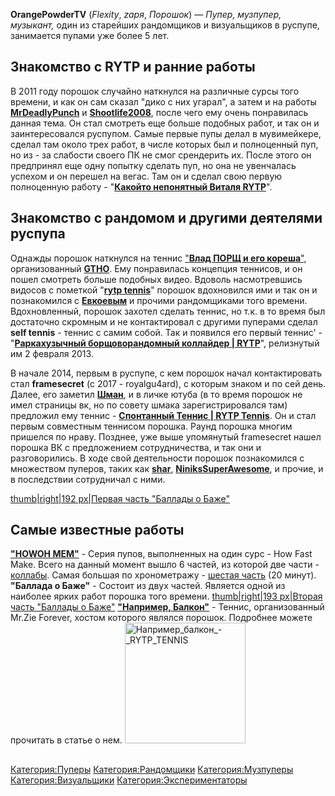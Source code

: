 {{Инфобокс для пуперов
|title2=OrangePowderTV
|другие_ники=
|image3=[[Файл:OrangePowderTV.jpg]]
|сферы_творчества=RYTP, RYTPMV, музыка
|год_начала=7 октября 2012
|image4=
|имя_фамилия=Григорий Пластеев
|дата_рождения=30 августа 1998
|место_проживания=Хабаровск
|ссылки=
*[https://vk.com/flexity Страница ВК]
*[https://soundcloud.com/flexity/tracks Музыкальный проект]
*[https://www.youtube.com/user/OrangePowderTV OrangePowderTV (мейн канал)], 
*[https://www.youtube.com/channel/UC3-TIGkSodSotroWZcVI0iQ Flex (альт канал)], 
*[https://www.youtube.com/channel/UCfw_3T_hQD8Sye2B8XC0G_g zaря (канал для музпупов)]

}}
'''OrangePowderTV''' (''Flexity'', ''zaря'', ''Порошок'') — ''Пупер, музпупер, музыкант,'' один из старейших рандомщиков и визуальщиков в руспупе, занимается пупами уже более 5 лет.

== '''Знакомство с RYTP и ранние работы''' ==
В 2011 году порошок случайно наткнулся на различные сурсы того времени, и как он сам сказал "дико с них угарал", а затем и на работы [http://ru.ruspoop.wikia.com/wiki/MrRestoredPunch '''MrDeadlyPunch'''] и [http://ru.ruspoop.wikia.com/wiki/Shootlife2008 '''Shootlife2008'''], после чего ему очень понравилась данная тема. Он стал смотреть еще больше подобных работ, и так он и заинтересовался руспупом.
Самые первые пупы делал в мувимейкере, сделал там около трех работ, в числе которых был и полноценный пуп, но из - за слабости своего ПК не смог срендерить их. После этого он предпринял еще одну попытку сделать пуп, но она не увенчалась успехом и он перешел на вегас. Там он и сделал свою первую полноценную работу - "[https://www.youtube.com/watch?v=o10esLlWbHw '''Какойто непонятный Виталя RYTP''']".

== '''Знакомство с рандомом и другими деятелями руспупа''' ==
Однажды порошок наткнулся на теннис [https://www.youtube.com/watch?v=wcmaE_Rk6fw "'''Влад ПОРЩ и его кореша'''"], организованный [http://ru.ruspoop.wikia.com/wiki/TheGetthehellout '''GTHO''']. Ему понравилась концепция теннисов, и он пошел смотреть больше подобных видео. Вдоволь насмотревшись видосов с пометкой "[http://ru.ruspoop.wikia.com/wiki/%D0%A2%D0%B5%D0%BD%D0%BD%D0%B8%D1%81 '''rytp tennis''']" порошок вдохновился ими и так он и познакомился с [http://ru.ruspoop.wikia.com/wiki/Evkoev '''Евкоевым'''] и прочими рандомщиками того времени. Вдохновленный, порошок захотел сделать теннис, но т.к. в то время был достаточно скромным и не контактировал с другими пуперами сделал '''self tennis''' - теннис с самим собой. Так и появился его первый теннис' - "[https://www.youtube.com/watch?v=cQnGeaFhd4k '''Раркахузычный борщоворандомный коллайдер | RYTP''']", релизнутый им 2 февраля 2013.

В начале 2014, первым в руспупе, с кем порошок начал контактировать стал '''framesecret''' (с 2017 - royalgu4ard), с которым знаком и по сей день. Далее, его заметил [http://ru.ruspoop.wikia.com/wiki/Limpquil '''Шман'''], и в личке ютуба (в то время порошок не имел страницы вк, но по совету шмака зарегистрировался там) предложил ему теннис - [https://www.youtube.com/watch?v=M9IdRDNj91k&list=PL1tzuEjU1Y8vEOeJJPlv8t1h9WUSECj_S&index=60 '''Спонтанный Теннис | RYTP Tennis''']. Он и стал первым совместным теннисом порошка. Раунд порошка многим пришелся по нраву. 
Позднее, уже выше упомянутый framesecret нашел порошка ВК с предложением сотрудничества, и так они и разговорились. 
В ходе свой деятельности порошок познакомился с множеством пуперов, таких как [http://ru.ruspoop.wikia.com/wiki/Shar '''shar'''], [http://ru.ruspoop.wikia.com/wiki/NiniksSuperAwesome '''NiniksSuperAwesome'''], и прочие, и в последствии сотрудничал с ними.

[[Файл:Баллада о Баже RYTP-0|thumb|right|192 px|Первая часть "Баллады о Баже"]]


== '''Самые известные работы''' ==
[https://www.youtube.com/playlist?list=PL1tzuEjU1Y8tJrda4Ik2V4vTYrfY6JC-n '''"HOWOH MEM"'''] - Серия пупов, выполненных на один сурс - How Fast Make. Всего на данный момент вышло 6 частей, из которой две части - [http://ru.ruspoop.wikia.com/wiki/%D0%9A%D0%BE%D0%BB%D0%BB%D0%B0%D0%B1 коллабы]. Самая большая по хронометражу - [https://www.youtube.com/watch?v=tn3vjr0ByJE шестая часть] (20 минут).
'''"Баллада о Баже"''' - Состоит из двух частей. Является одной из наиболее ярких работ порошка того времени. [[Файл:Баллада о Баже 2 RYTP|thumb|right|193 px|Вторая часть "Баллады о Баже"]]
[http://ru.ruspoop.wikia.com/wiki/%D0%91%D0%B0%D0%BB%D0%BA%D0%BE%D0%BD '''"Например, Балкон"'''] - Теннис, организованный Mr.Zie Forever, хостом которого являлся порошок. Подробнее можете прочитать в статье о нем.
[[File:Например балкон - RYTP TENNIS|thumb|193x193px]]

==<nowiki/>==
[[Категория:Пуперы]]
[[Категория:Рандомщики]]
[[Категория:Музпуперы]]
[[Категория:Визуальщики]]
[[Категория:Экспериментаторы]]